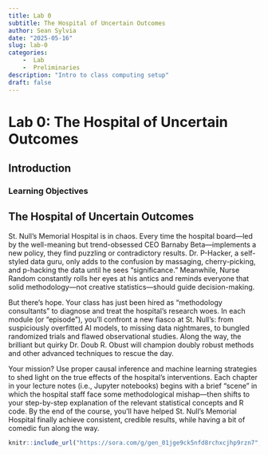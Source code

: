 ```yaml
---
title: Lab 0
subtitle: The Hospital of Uncertain Outcomes
author: Sean Sylvia
date: "2025-05-16"
slug: lab-0
categories: 
    -  Lab
    -  Preliminaries
description: "Intro to class computing setup"
draft: false
---
```


# Lab 0: The Hospital of Uncertain Outcomes

## Introduction

### Learning Objectives


## The Hospital of Uncertain Outcomes

St. Null’s Memorial Hospital is in chaos. Every time the hospital board—led by the well-meaning but trend-obsessed CEO Barnaby Beta—implements a new policy, they find puzzling or contradictory results. Dr. P-Hacker, a self-styled data guru, only adds to the confusion by massaging, cherry-picking, and p-hacking the data until he sees “significance.” Meanwhile, Nurse Random constantly rolls her eyes at his antics and reminds everyone that solid methodology—not creative statistics—should guide decision-making.

But there’s hope. Your class has just been hired as “methodology consultants” to diagnose and treat the hospital’s research woes. In each module (or “episode”), you’ll confront a new fiasco at St. Null’s: from suspiciously overfitted AI models, to missing data nightmares, to bungled randomized trials and flawed observational studies. Along the way, the brilliant but quirky Dr. Doub R. Obust will champion doubly robust methods and other advanced techniques to rescue the day.

Your mission? Use proper causal inference and machine learning strategies to shed light on the true effects of the hospital’s interventions. Each chapter in your lecture notes (i.e., Jupyter notebooks) begins with a brief “scene” in which the hospital staff face some methodological mishap—then shifts to your step-by-step explanation of the relevant statistical concepts and R code. By the end of the course, you’ll have helped St. Null’s Memorial Hospital finally achieve consistent, credible results, while having a bit of comedic fun along the way.

```r
knitr::include_url("https://sora.com/g/gen_01jge9ck5nfd8rchxcjhp9rzn7", height = "400px")
```

